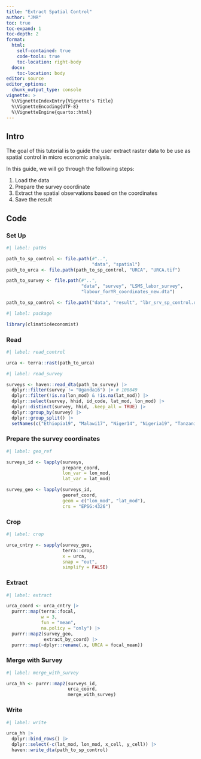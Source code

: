 ```yaml
---
title: "Extract Spatial Control"
author: "JMR"
toc: true
toc-expand: 1
toc-depth: 2
format:
  html:
    self-contained: true
    code-tools: true
    toc-location: right-body
  docx: 
    toc-location: body
editor: source
editor_options:
  chunk_output_type: console
vignette: >
  %\VignetteIndexEntry{Vignette's Title}
  %\VignetteEncoding{UTF-8}
  %\VignetteEngine{quarto::html}
---
```



## Intro
The goal of this tutorial is to guide the user extract raster data to be use as spatial control in micro economic analysis.

In this guide, we will go through the following steps:

1. Load the data
2. Prepare the survey coordinate
3. Extract the spatial observations based on the coordinates
4. Save the result

## Code
### Set Up
```r
#| label: paths

path_to_sp_control <- file.path(#"..",
                                "data", "spatial")
path_to_urca <- file.path(path_to_sp_control, "URCA", "URCA.tif")

path_to_survey <- file.path(#"..",
                            "data", "survey", "LSMS_labor_survey",
                            "labour_forYR_coordinates_new.dta")

path_to_sp_control <- file.path("data", "result", "lbr_srv_sp_control.dta")
```

```r
#| label: package

library(climatic4economist)
```


### Read
```r
#| label: read_control

urca <- terra::rast(path_to_urca)

```

```r
#| label: read_survey

surveys <- haven::read_dta(path_to_survey) |>
  dplyr::filter(survey != "Uganda16") |> # 100849
  dplyr::filter(!is.na(lon_mod) & !is.na(lat_mod)) |>
  dplyr::select(survey, hhid, id_code, lat_mod, lon_mod) |>
  dplyr::distinct(survey, hhid, .keep_all = TRUE) |>
  dplyr::group_by(survey) |>
  dplyr::group_split() |>
  setNames(c("Ethiopia19", "Malawi17", "Niger14", "Nigeria19", "Tanzania13"))
```

### Prepare the survey coordinates
```r
#| label: geo_ref

surveys_id <- lapply(surveys,
                     prepare_coord,
                     lon_var = lon_mod,
                     lat_var = lat_mod) 

survey_geo <- lapply(surveys_id,
                     georef_coord,
                     geom = c("lon_mod", "lat_mod"),
                     crs = "EPSG:4326") 
```

### Crop
```r
#| label: crop

urca_cntry <- sapply(survey_geo,
                     terra::crop,
                     x = urca,
                     snap = "out",
                     simplify = FALSE)
```


### Extract
```r
#| label: extract

urca_coord <- urca_cntry |>
  purrr::map(terra::focal,
             w = 3, 
             fun = "mean", 
             na.policy = "only") |>
  purrr::map2(survey_geo,
              extract_by_coord) |>
  purrr::map(~dplyr::rename(.x, URCA = focal_mean))

```

### Merge with Survey
```r
#| label: merge_with_survey

urca_hh <- purrr::map2(surveys_id,
                       urca_coord,
                       merge_with_survey)
```

### Write
```r
#| label: write

urca_hh |>
  dplyr::bind_rows() |>
  dplyr::select(-c(lat_mod, lon_mod, x_cell, y_cell)) |>
  haven::write_dta(path_to_sp_control)
```
